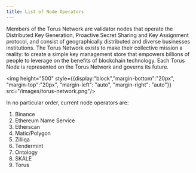 ```yaml
---
title: List of Node Operators
---
```


<link rel="stylesheet" href="https://cdn.jsdelivr.net/npm/katex@0.11.0/dist/katex.min.css" />

Members of the Torus Network are validator nodes that operate the Distributed Key Generation, Proactive Secret Sharing and Key Assignment protocol, and consist of geographically distributed and diverse businesses institutions. The Torus Network exists to make their collective mission a reality: to create a simple key management store that empowers billions of people to leverage on the benefits of blockchain technology. Each Torus Node is represented on the Torus Network and governs its future.


<img  height="500" style={{display:"block","margin-bottom":"20px", "margin-top":"20px", "margin-left": "auto", "margin-right": "auto"}} src="/images/torus-network.png"/>

In no particular order, current node operators are:
1. Binance
2. Ethereum Name Service
3. Etherscan
4. Matic/Polygon
5. Zilliqa
6. Tendermint
7. Ontology
8. SKALE
9. Torus
